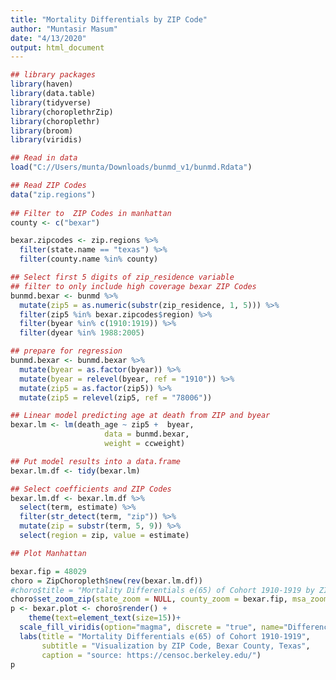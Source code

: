 ```yaml
---
title: "Mortality Differentials by ZIP Code"
author: "Muntasir Masum"
date: "4/13/2020"
output: html_document
---
```


```r
## library packages
library(haven)
library(data.table)
library(tidyverse)
library(choroplethrZip)
library(choroplethr)
library(broom)
library(viridis)
```

```r
## Read in data
load("C://Users/munta/Downloads/bunmd_v1/bunmd.Rdata")
```

```r
## Read ZIP Codes
data("zip.regions")
 
## Filter to  ZIP Codes in manhattan
county <- c("bexar")

bexar.zipcodes <- zip.regions %>%   
  filter(state.name == "texas") %>% 
  filter(county.name %in% county)

## Select first 5 digits of zip_residence variable
## filter to only include high coverage bexar ZIP Codes
bunmd.bexar <- bunmd %>% 
  mutate(zip5 = as.numeric(substr(zip_residence, 1, 5))) %>% 
  filter(zip5 %in% bexar.zipcodes$region) %>% 
  filter(byear %in% c(1910:1919)) %>% 
  filter(dyear %in% 1988:2005)

## prepare for regression
bunmd.bexar <- bunmd.bexar %>% 
  mutate(byear = as.factor(byear)) %>% 
  mutate(byear = relevel(byear, ref = "1910")) %>% 
  mutate(zip5 = as.factor(zip5)) %>% 
  mutate(zip5 = relevel(zip5, ref = "78006"))
```

```r
## Linear model predicting age at death from ZIP and byear 
bexar.lm <- lm(death_age ~ zip5 +  byear,
                     data = bunmd.bexar,
                     weight = ccweight) 

## Put model results into a data.frame 
bexar.lm.df <- tidy(bexar.lm)

## Select coefficients and ZIP Codes
bexar.lm.df <- bexar.lm.df %>%
  select(term, estimate) %>% 
  filter(str_detect(term, "zip")) %>% 
  mutate(zip = substr(term, 5, 9)) %>% 
  select(region = zip, value = estimate)
```

```r
## Plot Manhattan

bexar.fip = 48029
choro = ZipChoropleth$new(rev(bexar.lm.df))
#choro$title = "Mortality Differentials e(65) of Cohort 1910-1919 by ZIP Code, Bexar County, Texas"
choro$set_zoom_zip(state_zoom = NULL, county_zoom = bexar.fip, msa_zoom = NULL, zip_zoom = NULL)
p <- bexar.plot <- choro$render() +
    theme(text=element_text(size=15))+
  scale_fill_viridis(option="magma", discrete = "true", name="Difference in E65")+
  labs(title = "Mortality Differentials e(65) of Cohort 1910-1919",
       subtitle = "Visualization by ZIP Code, Bexar County, Texas",
       caption = "source: https://censoc.berkeley.edu/")
p
```